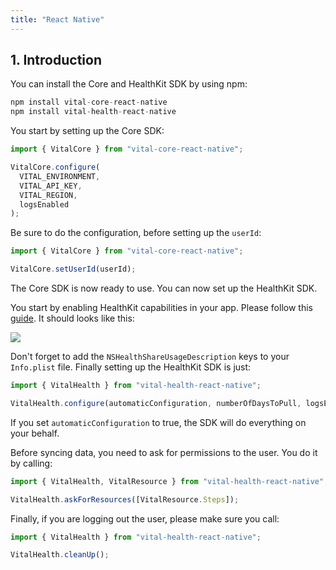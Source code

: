 ```yaml
---
title: "React Native"
---
```


## 1. Introduction

You can install the Core and HealthKit SDK by using npm:

```js
npm install vital-core-react-native
npm install vital-health-react-native
```

You start by setting up the Core SDK:

```js
import { VitalCore } from "vital-core-react-native";

VitalCore.configure(
  VITAL_ENVIRONMENT,
  VITAL_API_KEY,
  VITAL_REGION,
  logsEnabled
);
```

Be sure to do the configuration, before setting up the `userId`:

```js
import { VitalCore } from "vital-core-react-native";

VitalCore.setUserId(userId);
```

The Core SDK is now ready to use. You can now set up the HealthKit SDK.

You start by enabling HealthKit capabilities in your app. Please follow this [guide](https://developer.apple.com/documentation/healthkit/setting_up_healthkit). It should looks like this:

<img src="/img/iOS/health_kit_permission.png" />

Don't forget to add the `NSHealthShareUsageDescription` keys to your `Info.plist` file. Finally setting up the HealthKit SDK is just:

```js
import { VitalHealth } from "vital-health-react-native";

VitalHealth.configure(automaticConfiguration, numberOfDaysToPull, logsEnabled);
```

If you set `automaticConfiguration` to true, the SDK will do everything on your behalf.

Before syncing data, you need to ask for permissions to the user. You do it by calling:

```js
import { VitalHealth, VitalResource } from "vital-health-react-native";

VitalHealth.askForResources([VitalResource.Steps]);
```

Finally, if you are logging out the user, please make sure you call:

```js
import { VitalHealth } from "vital-health-react-native";

VitalHealth.cleanUp();
```
